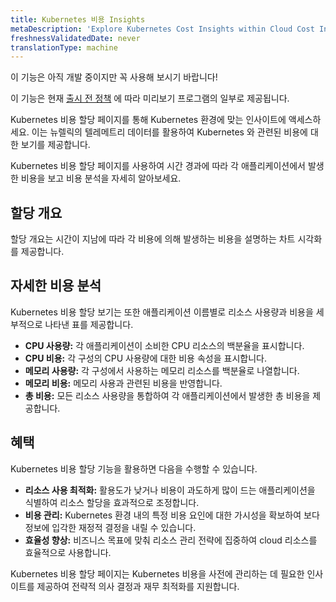 ```yaml
---
title: Kubernetes 비용 Insights
metaDescription: 'Explore Kubernetes Cost Insights within Cloud Cost Intelligence to manage and optimize your Kubernetes expenses. Analyze application-level costs through detailed visualizations and tables, focusing on CPU and memory usage. Empower your team with strategies to optimize resource allocation, control costs, and enhance efficiency for effective financial management.'
freshnessValidatedDate: never
translationType: machine
---
```


<Callout title="시사">
  이 기능은 아직 개발 중이지만 꼭 사용해 보시기 바랍니다!

  이 기능은 현재 [출시 전 정책](/docs/licenses/license-information/referenced-policies/new-relic-pre-release-policy) 에 따라 미리보기 프로그램의 일부로 제공됩니다.
</Callout>

Kubernetes 비용 할당 페이지를 통해 Kubernetes 환경에 맞는 인사이트에 액세스하세요. 이는 뉴렐릭의 텔레메트리 데이터를 활용하여 Kubernetes 와 관련된 비용에 대한 보기를 제공합니다.

Kubernetes 비용 할당 페이지를 사용하여 시간 경과에 따라 각 애플리케이션에서 발생한 비용을 보고 비용 분석을 자세히 알아보세요.

## 할당 개요

할당 개요는 시간이 지남에 따라 각 비용에 의해 발생하는 비용을 설명하는 차트 시각화를 제공합니다.

## 자세한 비용 분석

Kubernetes 비용 할당 보기는 또한 애플리케이션 이름별로 리소스 사용량과 비용을 세부적으로 나타낸 표를 제공합니다.

* **CPU 사용량:** 각 애플리케이션이 소비한 CPU 리소스의 백분율을 표시합니다.
* **CPU 비용:** 각 구성의 CPU 사용량에 대한 비용 속성을 표시합니다.
* **메모리 사용량:** 각 구성에서 사용하는 메모리 리소스를 백분율로 나열합니다.
* **메모리 비용:** 메모리 사용과 관련된 비용을 반영합니다.
* **총 비용:** 모든 리소스 사용량을 통합하여 각 애플리케이션에서 발생한 총 비용을 제공합니다.

## 혜택

Kubernetes 비용 할당 기능을 활용하면 다음을 수행할 수 있습니다.

* **리소스 사용 최적화:** 활용도가 낮거나 비용이 과도하게 많이 드는 애플리케이션을 식별하여 리소스 할당을 효과적으로 조정합니다.
* **비용 관리:** Kubernetes 환경 내의 특정 비용 요인에 대한 가시성을 확보하여 보다 정보에 입각한 재정적 결정을 내릴 수 있습니다.
* **효율성 향상:** 비즈니스 목표에 맞춰 리소스 관리 전략에 집중하여 cloud 리소스를 효율적으로 사용합니다.

Kubernetes 비용 할당 페이지는 Kubernetes 비용을 사전에 관리하는 데 필요한 인사이트를 제공하여 전략적 의사 결정과 재무 최적화를 지원합니다.